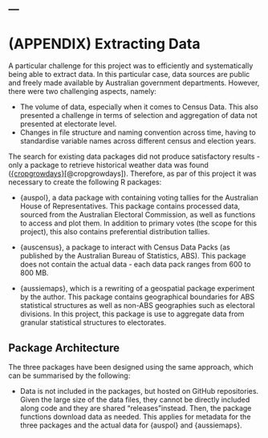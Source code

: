 ---
---

# (APPENDIX) Extracting Data

A particular challenge for this project was to efficiently and systematically being able to extract data. In this particular case, data sources are public and freely made available by Australian government departments. However, there were two challenging aspects, namely:

-   The volume of data, especially when it comes to Census Data. This also presented a challenge in terms of selection and aggregation of data not presented at electorate level.
-   Changes in file structure and naming convention across time, having to standardise variable names across different census and election years.

The search for existing data packages did not produce satisfactory results - only a package to retrieve historical weather data was found ([{cropgrowdays}](https://gitlab.com/petebaker/cropgrowdays/)[@cropgrowdays]). Therefore, as par of this project it was necessary to create the following R packages:

-   {auspol}, a data package with containing voting tallies for the Australian House of Representatives. This package contains processed data, sourced from the Australian Electoral Commission, as well as functions to access and plot them. In addition to primary votes (the scope for this project), this also contains preferential distribution tallies.

-   {auscensus}, a package to interact with Census Data Packs (as published by the Australian Bureau of Statistics, ABS). This package does not contain the actual data - each data pack ranges from 600 to 800 MB.

-   {aussiemaps}, which is a rewriting of a geospatial package experiment by the author. This package contains geographical boundaries for ABS statistical structures as well as non-ABS geographies such as electoral divisions. In this project, this package is use to aggregate data from granular statistical structures to electorates.

## Package Architecture

The three packages have been designed using the same approach, which can be summarised by the following:

-  Data is not included in the packages, but hosted on GitHub repositories. Given the large size of the data files, they cannot be directly included along code and they are shared "releases"instead. Then, the package functions download data as needed. This applies for metadata for the three packages and the actual data for {auspol} and {aussiemaps}.
